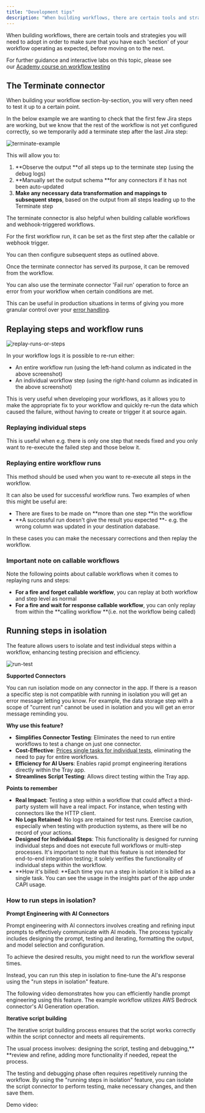 ```yaml
---
title: "Development tips"
description: "When building workflows, there are certain tools and strategies you will need to adopt in order to make sure that you have each 'section' of your workflow operating as expected, before moving on to the next."
---
```


When building workflows, there are certain tools and strategies you will need to adopt in order to make sure that you have each 'section' of your workflow operating as expected, before moving on to the next.

For further guidance and interactive labs on this topic, please see our [Academy course on workflow testing](https://academy.tray.io/?path=/tray-build-foundations-iii/15Wh43mxKhAtjoQJqLsAMw/introduction/dNRmj4KoNMUFX7mQAWNdEF)

## The Terminate connector[​](http://localhost:3000/docs/development-and-testing/development-tips#the-terminate-connector)

When building your workflow section-by-section, you will very often need to test it up to a certain point.

In the below example we are wanting to check that the first few Jira steps are working, but we know that the rest of the workflow is not yet configured correctly, so we temporarily add a terminate step after the last Jira step:

![terminate-example](/images/developer/overview/6jAX7RTYvlfUsTomYW7VhC_terminate-example.png)

This will allow you to:

1. **Observe the output **of all steps up to the terminate step (using the debug logs)
2. **Manually set the output schema **for any connectors if it has not been auto-updated
3. **Make any necessary data transformation and mappings to subsequent steps**, based on the output from all steps leading up to the Terminate step

The terminate connector is also helpful when building callable workflows and webhook-triggered workflows.

For the first workflow run, it can be set as the first step after the callable or webhook trigger.

You can then configure subsequent steps as outlined above.

Once the terminate connector has served its purpose, it can be removed from the workflow.

<Info>
You can also use the terminate connector 'Fail run' operation to force an error from your workflow when certain conditions are met.

This can be useful in production situations in terms of giving you more granular control over your [error handling](https://staging.tray.io/documentation/tray-uac/error-handling/what-is-an-error/).
</Info>

## Replaying steps and workflow runs

![replay-runs-or-steps](/images/developer/overview/4rsAptARUmwd23wzqzqLsA_replay-runs-or-steps.png)

In your workflow logs it is possible to re-run either:

- An entire workflow run (using the left-hand column as indicated in the above screenshot)
- An individual workflow step (using the right-hand column as indicated in the above screenshot)

This is very useful when developing your workflows, as it allows you to make the appropriate fix to your workflow and quickly re-run the data which caused the failure, without having to create or trigger it at source again.

### Replaying individual steps[​](http://localhost:3000/docs/development-and-testing/development-tips#replaying-individual-steps)

This is useful when e.g. there is only one step that needs fixed and you only want to re-execute the failed step and those below it.

### Replaying entire workflow runs[​](http://localhost:3000/docs/development-and-testing/development-tips#replaying-entire-worklow-runs)

This method should be used when you want to re-execute all steps in the workflow.

It can also be used for successful workflow runs. Two examples of when this might be useful are:

- There are fixes to be made on **more than one step **in the workflow
- **A successful run doesn't give the result you expected **- e.g. the wrong column was updated in your destination database.

In these cases you can make the necessary corrections and then replay the workflow.

### Important note on callable workflows

<Warning>
Note the following points about callable workflows when it comes to replaying runs and steps:

- **For a fire and forget callable workflow**, you can replay at both workflow and step level as normal
- **For a fire and wait for response callable workflow**, you can only replay from within the **calling workflow **(i.e. not the workflow being called)
</Warning>

## Running steps in isolation

The feature allows users to isolate and test individual steps within a workflow, enhancing testing precision and efficiency.

![run-test](/images/developer/overview/aChYe8xz0wsWdVovWUrE2_run-step-complete-wf.png)

**Supported Connectors**

You can run isolation mode on any connector in the app. If there is a reason a specific step is not compatible with running in isolation you will get an error message letting you know. For example, the data storage step with a scope of "current run" cannot be used in isolation and you will get an error message reminding you. 

**Why use this feature?**

- **Simplifies Connector Testing**: Eliminates the need to run entire workflows to test a change on just one connector.
- **Cost-Effective**: [Prices single tasks for individual tests](/tray-uac/governance/org-management/billing-tasks-and-usage/#connectivity-api-tasks), eliminating the need to pay for entire workflows.
- **Efficiency for AI Users**: Enables rapid prompt engineering iterations directly within the Tray app.
- **Streamlines Script Testing**: Allows direct testing within the Tray app.

**Points to remember**

- **Real Impact**: Testing a step within a workflow that could affect a third-party system will have a real impact. For instance, when testing with connectors like the HTTP client.
- **No Logs Retained**: No logs are retained for test runs. Exercise caution, especially when testing with production systems, as there will be no record of your actions.
- **Designed for Individual Steps**: This functionality is designed for running individual steps and does not execute full workflows or multi-step processes. It's important to note that this feature is not intended for end-to-end integration testing; it solely verifies the functionality of individual steps within the workflow.
- **How it's billed: **Each time you run a step in isolation it is billed as a single task. You can see the usage in the insights part of the app under CAPI usage. 

### How to run steps in isolation?

**Prompt Engineering with AI Connectors**

Prompt engineering with AI connectors involves creating and refining input prompts to effectively communicate with AI models. The process typically includes designing the prompt, testing and iterating, formatting the output, and model selection and configuration. 

To achieve the desired results, you might need to run the workflow several times.

Instead, you can run this step in isolation to fine-tune the AI's response using the "run steps in isolation" feature. 

The following video demonstrates how you can efficiently handle prompt engineering using this feature. The example workflow utilizes AWS Bedrock connector's AI Generation operation.

**Iterative script building**

The iterative script building process ensures that the script works correctly within the script connector and meets all requirements. 

The usual process involves: designing the script, testing and debugging,** **review and refine, adding more functionality if needed, repeat the process. 

The testing and debugging phase often requires repetitively running the workflow. By using the "running steps in isolation" feature, you can isolate the script connector to perform testing, make necessary changes, and then save them.

Demo video: 
